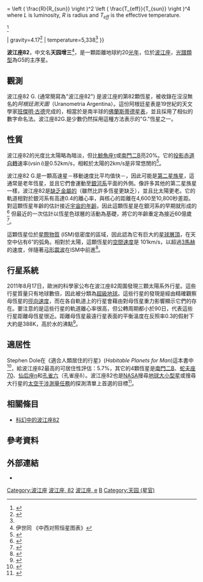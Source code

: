 {{Starbox begin |
   name=波江座82 }}
{{Starbox observe
| epoch=J2000
| constell=[[波江座|波江座]]
| 星官=[[天园_(星官)|天园]]（[[毕宿|毕宿]]）
| ra={{RA|03|19|55.6505}}<ref name="SIMBAD">{{cite web
 | url=http://simbad.u-strasbg.fr/simbad/sim-basic?Ident=HD+20794&submit=SIMBAD+search
 | title=LHS 19 -- High proper-motion Star
 | work=SIMBAD
 | publisher=Centre de Données astronomiques de Strasbourg
 | accessdate=2007-07-26
 | archive-date=2020-09-15
 | archive-url=https://web.archive.org/web/20200915210728/http://simbad.u-strasbg.fr/simbad/sim-basic?Ident=HD+20794&submit=SIMBAD+search
 | dead-url=no
 }}</ref>
| dec={{DEC|−43|04|11.221}}<ref name="SIMBAD" />
| appmag_v=4.27<ref name="SIMBAD" /> }}
{{Starbox character
| class=G8 V<ref name="SIMBAD" />
| b-v=+0.71<ref name="SIMBAD" />
| u-b=+0.21<ref name="SIMBAD" />
| variable=None }}
{{Starbox astrometry
| radial_v=+87.3<ref name="SIMBAD" />
| prop_mo_ra=3037.21<ref name="SIMBAD" />
| prop_mo_dec=726.52<ref name="SIMBAD" />
| parallax=165.00
| p_error=0.55
| parallax_footnote=<ref name="SIMBAD" />
| absmag_v=5.35<ref name="RECONS">{{cite web
 |author      = Staff
 |date        = 2007-06-08
 |url         = http://www.chara.gsu.edu/RECONS/
 |title       = List of the Nearest 100 Stellar Systems
 |publisher   = Research Consortium on Nearby Stars (RECONS), Georgia State University
 |accessdate  = 2007-07-26
 |deadurl     = yes
 |archiveurl  = https://web.archive.org/web/20070714115440/http://www.chara.gsu.edu/RECONS/
 |archivedate = 2007-07-14
}}</ref> }}
{{Starbox detail
| age=6.1 × 10<sup>9</sup><ref name="MH08" />
| metal=<math>\begin{smallmatrix}\left[\frac{Fe}{H}\right]\ =\ -0.54\end{smallmatrix}</math><ref name="aaa208" />
| mass=0.97<ref name="RECONS" />
| radius=0.92<ref>{{cite journal
 | author=Johnson, H. M.; Wright, C. D.
 | title=Predicted infrared brightness of stars within 25 parsecs of the sun
 | journal=Astrophysical Journal Supplement Series
 | year=1983
 | volume=53
 | pages=643–711
 | url=http://adsabs.harvard.edu/abs/1998RPPh...61...77K
 | accessdate=2007-07-26
 | doi=10.1086/190905
 | archive-date=2008-03-03
 | archive-url=https://web.archive.org/web/20080303080455/http://adsabs.harvard.edu/abs/1998RPPh...61...77K
 | dead-url=no
 }} — See the table on p. 653.</ref>
| rotation=0.52 km/s<ref name="aaa427" />
| luminosity=0.62<ref>Based upon:
:<math>\frac{L}{L_{sun}} = \left ( \frac{R}{R_{sun}} \right )^2 \left ( \frac{T_{eff}}{T_{sun}} \right )^4</math>
where ''L'' is luminosity, ''R'' is radius and ''T<sub>eff</sub>'' is the effective temperature.</ref><ref>{{cite web
 |last        = Krimm
 |first       = Hans
 |date        = August 19, 1997
 |url         = http://ceres.hsc.edu/homepages/classes/astronomy/spring99/Mathematics/sec20.html
 |title       = Luminosity, Radius and Temperature
 |publisher   = Hampden-Sydney College
 |accessdate  = 2007-05-16
 |deadurl     = yes
 |archiveurl  = https://web.archive.org/web/20030508233052/http://ceres.hsc.edu/homepages/classes/astronomy/spring99/Mathematics/sec20.html
 |archivedate = 2003-05-08
}}</ref></li>
| gravity=4.17<ref name="aaa208">{{cite journal
 | last = Gratton | first = R. G.
 | title=Abundance of manganese in metal-poor stars
 | journal=Astronomy and Astrophysics
 | year=1989 | volume=208 | issue=1-2 | pages=171–178
 | url=http://adsabs.harvard.edu/abs/1989A&A...208..171G
 | accessdate=2007-07-26 }}</ref>
| temperature=5,338<ref name="aaa208" /> }}
{{Starbox catalog
| names=e Eri, [[Henry_Draper_catalogue|HD 20794]], [[Cape_Photographic_Durchmusterung|CD-43°1028]], [[General_Catalogue_of_Trigonometric_Parallaxes|GCTP 703]], [[Gliese-Jahreiss_catalogue|GJ 139]], [[Luyten_Half-Second_catalogue|LHS 19]], [[Luyten_Two-Tenths_catalogue|LTT 1583]], [[Harvard_Revised_catalogue|HR 1008]], [[Smithsonian_Astrophysical_Observatory_Star_Catalog|SAO 216263]], [[Fifth_Fundamental_Catalogue|FK5 119]], and [[Hipparcos_Catalogue|HIP 15510]].<ref name="SIMBAD" /> }}
{{Starbox end}}

'''波江座82'''，中文名'''天园增三'''<ref> 伊世同 《中西对照恒星图表》</ref>，是一顆距離地球約20[[光年|光年]]，位於[[波江座|波江座]]，[[恆星分類|光譜類型]]為G5的主序星。 

== 觀測 ==
波江座82 G. (通常簡寫為"波江座82") 是波江座的第82顆恆星，被收錄在沒沒無名的''阿根廷測天圖''（Uranometria Argentina）。這份阿根廷星表是19世紀的天文學家[[班傑明·古德|班傑明·古德]]完成的，相當於是南半球的[[佛蘭斯蒂德命名法|佛蘭斯蒂德星表]]，並且採用了相似的數字命名法。波江座82G.是少數仍然採用這種方法表示的"G."恆星之一。

== 性質 ==
波江座82的光度比太陽略為暗淡，但比[[天倉五|鯨魚座τ]]或[[南門二|南門二B]]亮20%。它的[[恆星自轉|投影赤道自轉]]速率(<math>v \sin i</math>)是0.52km/s，相較於太陽的2km/s是非常悠閒的<ref name="aaa427">{{cite journal
 | author=Santos, N. C. ''et al.''
 | title=Are beryllium abundances anomalous in stars with giant planets?
 | journal=Astronomy and Astrophysics
 | year=2004
 | volume=427
 | pages=1085–1096
 | url=http://adsabs.harvard.edu/abs/2004astro.ph..8108S
 | accessdate=2007-07-26
 | doi=10.1051/0004-6361:20040509
 | archive-date=2018-10-05
 | archive-url=https://web.archive.org/web/20181005034832/http://adsabs.harvard.edu/abs/2004astro.ph..8108S
 | dead-url=no
 }}</ref>。

波江座82 G.是一顆高速星－移動速度比平均值快－，因此可能是[[金屬量#第二星族星|第二星族星]]，這通常是老年恆星，並且它們會運動至[[銀河系|銀河系]]平面的外側。像許多其他的第二星族星一樣，波江座82是[[金屬量|缺乏金屬的]]（雖然比許多恆星更缺乏），並且比太陽更老。它的軌道相對於銀河系有高達0.4的離心率，與核心的距離在4,600至10,800秒差距。對這顆恆星年齡的估計接近[[宇宙的年齡|宇宙的年齡]]，因此這顆恆星是在銀河系的早期就形成的<ref name="aaa29">{{cite journal
 | last=Hearnshaw | first=J. B.
 | title=The iron abundance of 82 Eridani
 | journal=Astronomy and Astrophysics
 | year=1973 | volume=29 | pages=165–170
 | url=http://adsabs.harvard.edu/abs/1973A&A....29..165H
 | accessdate=2007-07-26 }}</ref> 但最近的一次估計以恆星色球層的活動為基礎，將它的年齡重定為接近60億歲<ref name="MH08">{{cite journal
 | author=Mamajek, Eric E.; Hillenbrand, Lynne A.
 | title=Improved Age Estimation for Solar-Type Dwarfs Using Activity-Rotation Diagnostics
 | journal=The Astrophysical Journal | volume=687 | issue=2
 | pages=1264–1293 | doi=10.1086/591785 | bibcode=2008ApJ...687.1264M |date=November 2008}}</ref>。

這顆恆星位於[[星際物質|星際物質]] (ISM)低密度的區域，因此認為它有巨大的[[太陽圈|星球層頂]]，在天空中佔有6”的弧角。相對於太陽，這顆恆星的[[空間速度|空間速度]]是
101km/s，以超過[[馬赫數|3馬赫]]的速度，伴隨著[[太陽圈|弓形震波]]在ISM中前進<ref>{{cite journal
 | last = Frisch | first = P. C.
 | title=G-star astropauses - A test for interstellar pressure
 | journal=Astrophysical Journal
 | year=1993 | volume=407 | issue=1 | pages=198–206
 | url=http://adsabs.harvard.edu/abs/1993ApJ...407..198F
 | accessdate=2007-07-26
 | doi=10.1086/172505 }}</ref>。

==行星系統==
2011年8月17日，歐洲的科學家公布在波江座82周圍發現三顆太陽系外行星。這些行星質量只有地球數倍，因此被分類為[[超級地球|超級地球]]。這些行星的發現是經由精確觀察母恆星的[[徑向速度|徑向速度]]，而在各自軌道上的行星會藉由對母恆星重力影響顯示它們的存在。要注意的是這些行星的軌道離心率很高，但公轉周期都小於90日，代表這些行星距離母恆星很近。距離母恆星最遠行星表面的平衡溫度在反照率0.3的假射下大約是388K，高於水的沸點<ref name=aaa534>{{citation | display-authors=1 | last1=Pepe | first1=F. | last2=Lovis | first2=C. | last3=Ségransan | first3=D. | last4=Benz | first4=W. | last5=Bouchy | first5=F. | last6=Dumusque | first6=X. | last7=Mayor | first8=M. | last9=Queloz | first9=D. |title=The HARPS search for Earth-like planets in the habitable zone: I – Very low-mass planets around HD20794, HD85512 and HD192310 | year=2011 | arxiv=1108.3447 | bibcode=2011yCat..35349058P | doi=10.1051/0004-6361/201117055 }}</ref>。

{{OrbitboxPlanet begin 
|name = 波江座82
| table_ref =<ref name=epe_HD_20794>{{citation | first1=Jean | last1=Schneider | publisher=Paris Observatory | title=Star: HD 20794 | work=Extrasolar Planets Encyclopaedia | url=http://exoplanet.eu/star.php?st=HD+20794 | accessdate=2011-12-05 | archive-date=2012-01-20 | archive-url=https://web.archive.org/web/20120120223129/http://exoplanet.eu/star.php?st=HD+20794 | dead-url=no }}</ref> }}
{{OrbitboxPlanet
| exoplanet = b
| mass_earth = 2.7 ± 0.3
| period = 18.315 ± 0.008
| semimajor = 0.1207 ± 0.002 
| eccentricity = 0   
}}
{{OrbitboxPlanet
| exoplanet = c
| mass_earth = 2.4 ± 0.4
| period = 40.114 ± 0.053 
| semimajor = 0.2036 ± 0.0034
| eccentricity = 0   
}}
{{OrbitboxPlanet
| exoplanet = d
| mass_earth = 4.8 ± 0.6
| period = 90.309 
| semimajor = 0.3499 ± 0.0059
| eccentricity = 0  
}}
{{Orbitbox end}}

== 適居性 ==
Stephen Dole在《適合人類居住的行星》(''Habitable Planets for Man'')這本書中<ref>{{cite book | first=Stephen H. | last=Dole | title=Habitable Planets for Man | publisher=American Elsevier Pub. Co | location=London | edition=2nd | year=1970 | url=http://www.rand.org/pubs/commercial_books/CB179-1/ | isbn=0444000925 | access-date=2010-05-25 | archive-date=2010-06-15 | archive-url=https://web.archive.org/web/20100615024508/http://rand.org/pubs/commercial_books/CB179-1/ | dead-url=no }}</ref>，給波江座82最高的可居住性評估：5.7%，其它的4顆恆星是[[南門二|南門二B]]、[[蛇夫座70|蛇夫座70]]、[[仙后座η|仙后座η]]和[[孔雀六|孔雀六]]（孔雀座δ）。波江座82也是[[NASA|NASA]]搜尋[[類地行星|地球大小型星]]或搜尋大行星的[[太空干涉測量任務|太空干涉測量任務]]的探測清單上首選的目標<ref>{{cite web
 |first       = Chris
 |last        = McCarthy
 |year        = 2005
 |url         = http://tauceti.sfsu.edu/~chris/SIM/
 |title       = SIM Planet Search Tier 1 Target Stars
 |publisher   = San Francisco State University
 |accessdate  = 2007-07-26
 |deadurl     = yes
 |archiveurl  = https://web.archive.org/web/20070810132311/http://tauceti.sfsu.edu/~chris/SIM/
 |archivedate = 2007-08-10
}}</ref>。

== 相關條目 ==
* [[科幻中的波江座82|科幻中的波江座82]]

== 參考資料 ==
{{Reflist|2}}

== 外部連結 ==
* {{cite web | title=82 Eridani | work=SolStation | url=http://www.solstation.com/stars/82erida2.htm | accessdate=2005-11-03 | archive-date=2021-01-26 | archive-url=https://web.archive.org/web/20210126075021/http://www.solstation.com/stars/82erida2.htm | dead-url=no }}

{{Stars of Eridanus}}
{{星官|天园|13|6}}

[[Category:波江座|Category:波江座]]
[[Category:佛氏天體|波江座, 82]]
[[Category:拜耳天體|波江座, e]]
[[Category:G-型主序星|B]]
[[Category:天园_(星官)|Category:天园 (星官)]]